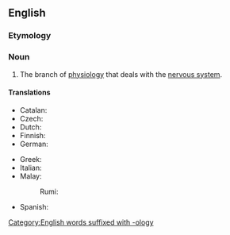 ==English==
{{wikipedia}}

===Etymology===
{{prefix|en|neuro|physiology}}

===Noun===
{{en-noun|-|+}}

# {{lb|en|physiology|neuroscience}} The branch of [[physiology]] that deals with the [[nervous system]].

====Translations====
{{trans-top|branch of physiology that deals with the nervous system}}
* Catalan: {{t|ca|neurofisiologia|f}}
* Czech: {{t|cs|neurofyziologie|f}}
* Dutch: {{t+|nl|neurofysiologie|f}}
* Finnish: {{t|fi|neurofysiologia}}
* German: {{t+|de|Neurophysiologie|f}}
{{trans-mid}}
* Greek: {{t+|el|νευροφυσιολογία|f}}
* Italian: {{t+|it|neurofisiologia|f}}
* Malay:
*: Rumi: {{t+|ms|neurofisiologi}}
* Spanish: {{t|es|neurofisiología|f}}
{{trans-bottom}}
[[Category:English words suffixed with -ology]]